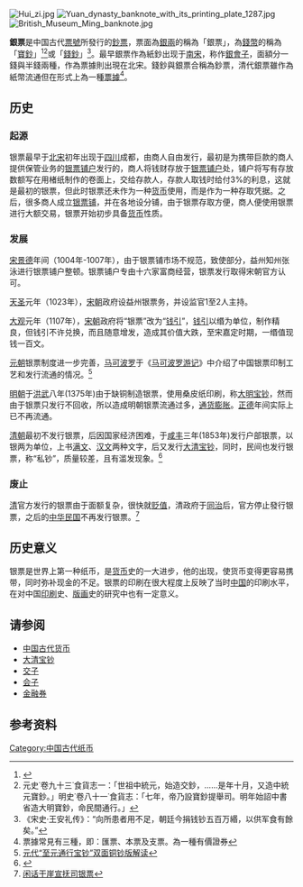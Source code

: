 
[[File:Hui_zi.jpg|thumb]]
[[File:Yuan_dynasty_banknote_with_its_printing_plate_1287.jpg|thumb]]
[[File:British_Museum_Ming_banknote.jpg|thumb]]

'''銀票'''是中国古代[[票號|票號]]所發行的[[鈔票|鈔票]]，票面為[[銀兩|銀兩]]的稱為「銀票」，為[[錢幣|錢幣]]的稱為「[[寶鈔|寶鈔]]」<ref name="dict">{{cite web | url=http://dict.revised.moe.edu.tw/index.html | title=重編國語辭典修訂本 | accessdate=2011-01-28}}</ref><ref>元史˙卷九十三˙食貨志一：「世祖中統元，始造交鈔，……是年十月，又造中統元寶鈔。」明史˙卷八十一˙食貨志：「七年，帝乃設寶鈔提舉司。明年始詔中書省造大明寶鈔，命民間通行。」</ref>或「[[錢鈔|錢鈔]]」<ref>《宋史·王安礼传》：“向所患者用不足，朝廷今捐钱钞五百万緡，以供军食有餘矣。” </ref>。最早銀票作為紙鈔出现于[[南宋|南宋]]，称作[[銀會子|銀會子]]，面額分一錢與半錢兩種，作為票據則出現在北宋。錢鈔與銀票合稱為鈔票，清代銀票雖作為紙幣流通但在形式上為一種[[票據|票據]]<ref>票據常見有三種，即：匯票、本票及支票。為一種有價證券</ref>。

== 历史 ==
=== 起源 ===

银票最早于[[北宋|北宋]]初年出现于[[四川省|四川]]成都，由商人自由发行，最初是为携带巨款的商人提供保管业务的[[银票铺户|银票铺户]]发行的，商人将钱财存放于[[银票铺户|银票铺户]]处，铺户将写有存放数额写在用楮纸制作的卷面上，交给存款人，存款人取钱时给付3%的利息，这就是最初的银票，但此时银票还未作为一种[[货币|货币]]使用，而是作为一种存取凭据。之后，很多商人成立[[银票铺|银票铺]]，并在各地设分铺，由于银票存取方便，商人便使用银票进行大额交易，银票开始初步具备[[货币|货币]]性质。

=== 发展 ===

[[宋朝|宋]][[景德|景德]]年间（1004年-1007年），由于银票铺市场不规范，致使部分，益州知州张泳进行银票铺户整顿。银票铺户专由十六家富商经营，银票发行取得宋朝官方认可。

[[天圣|天圣]]元年（1023年），[[宋朝|宋朝]]政府设益州银票务，并设监官1至2人主持。

[[大观|大观]]元年（1107年），[[宋朝|宋朝]]政府将“银票”改为“[[钱引|钱引]]”，[[钱引|钱引]]以缗为单位，制作精良，但钱引不许兑换，而且随意增发，造成其价值大跌，至宋嘉定时期，一缗值现钱一百文。

[[元朝|元朝]]银票制度进一步完善，[[马可波罗|马可波罗]]于《[[马可波罗游记|马可波罗游记]]》中介绍了中国银票印制工艺和发行流通的情况。<ref>[http://wuhan.pbc.gov.cn/publish/wuhan/2963/2010/20100127162907505697954/20100127162907505697954_.html 元代“至元通行宝钞”双面铜钞版解读]</ref>

[[明朝|明朝]]于[[洪武|洪武]]八年(1375年)由于缺铜制造银票，使用桑皮纸印刷，称[[大明宝钞|大明宝钞]]，然而由于银票只发行不回收，所以造成明朝银票流通过多，[[通货膨胀|通货膨胀]]。[[正德_(明朝)|正德]]年间实际上已不再流通。

[[清朝|清朝]]最初不发行银票，后因国家经济困难，于[[咸丰|咸丰]]三年(1853年)发行户部银票，以银两为单位，上书[[满文|满文]]、[[汉文|汉文]]两种文字，后又发行[[大清宝钞|大清宝钞]]，同时，民间也发行银票，称“私钞”，质量较差，且有滥发现象。<ref>{{Cite web |url=http://www.73wx.com/XiaoShuo/6727/1741253.shtm |title=纸币、邮票及其它证券的印刷 |access-date=2011-01-26 |archive-url=https://web.archive.org/web/20160304105417/http://www.73wx.com/XiaoShuo/6727/1741253.shtm |archive-date=2016-03-04 |dead-url=yes }}</ref>

=== 废止 ===

[[清朝|清]]官方发行的银票由于面额复杂，很快就[[贬值|贬值]]，清政府于[[同治|同治]]后，官方停止發行银票，之后的[[中华民国|中华民国]]不再发行银票。<ref>[http://www.ccda.gov.cn/ccda/PubTemplet/%7B538116AD-AF2A-4978-B786-5A2A1621E91C%7D.asp?infoid=3265&style={538116AD-AF2A-4978-B786-5A2A1621E91C} 闲话干崖宣抚司银票]</ref>

== 历史意义 ==

银票是世界上第一种纸币，是[[货币|货币]]史的一大进步，他的出现，使货币变得更容易携带，同时弥补现金的不足。银票的印刷在很大程度上反映了当时[[中国|中国]]的印刷水平，在对中国[[印刷|印刷]]史、[[版画|版画]]史的研究中也有一定意义。

== 请参阅 ==
* [[中国古代货币|中国古代货币]]
* [[大清宝钞|大清宝钞]]
* [[交子|交子]]
* [[会子|会子]]
* [[金融券|金融券]]

== 参考资料 ==
{{reflist}}
{{中国古钱币}}
[[Category:中国古代纸币|Category:中国古代纸币]]